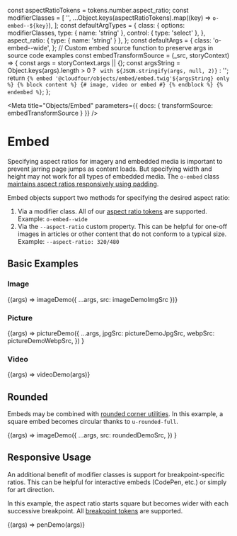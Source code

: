 const aspectRatioTokens = tokens.number.aspect_ratio;
const modifierClasses = [
  '',
  ...Object.keys(aspectRatioTokens).map((key) => `o-embed--${key}`),
];
const defaultArgTypes = {
  class: {
    options: modifierClasses,
    type: { name: 'string' },
    control: { type: 'select' },
  },
  aspect_ratio: { type: { name: 'string' } },
};
const defaultArgs = {
  class: 'o-embed--wide',
};
// Custom embed source function to preserve args in source code examples
const embedTransformSource = (_src, storyContext) => {
  const args = storyContext.args || {};
  const argsString =
    Object.keys(args).length > 0
      ? ` with ${JSON.stringify(args, null, 2)}`
      : '';
  return `{% embed '@cloudfour/objects/embed/embed.twig'${argsString} only %}
  {% block content %}
    {# image, video or embed #}
  {% endblock %}
{% endembed %}`;
};

<Meta
  title="Objects/Embed"
  parameters={{ docs: { transformSource: embedTransformSource } }}
/>

# Embed

Specifying aspect ratios for imagery and embedded media is important to prevent jarring page jumps as content loads. But specifying width and height may not work for all types of embedded media. The `o-embed` class [maintains aspect ratios responsively using padding](https://css-tricks.com/aspect-ratio-boxes/).

Embed objects support two methods for specifying the desired aspect ratio:

1. Via a modifier class. All of our [aspect ratio tokens](/docs/design-tokens-aspect-ratio--page) are supported. Example: `o-embed--wide`
1. Via the `--aspect-ratio` custom property. This can be helpful for one-off images in articles or other content that do not conform to a typical size. Example: `--aspect-ratio: 320/480`

## Basic Examples

### Image

<Canvas>
  <Story name="Image" args={defaultArgs} argTypes={defaultArgTypes}>
    {(args) => imageDemo({ ...args, src: imageDemoImgSrc })}
  </Story>
</Canvas>

### Picture

<Canvas>
  <Story name="Picture" args={defaultArgs} argTypes={defaultArgTypes}>
    {(args) =>
      pictureDemo({
        ...args,
        jpgSrc: pictureDemoJpgSrc,
        webpSrc: pictureDemoWebpSrc,
      })
    }
  </Story>
</Canvas>

### Video

<Canvas>
  <Story name="Video" args={defaultArgs} argTypes={defaultArgTypes}>
    {(args) => videoDemo(args)}
  </Story>
</Canvas>

## Rounded

Embeds may be combined with [rounded corner utilities](/docs/utilities-rounded-corners--sizes). In this example, a square embed becomes circular thanks to `u-rounded-full`.

<Canvas>
  <Story
    name="Rounded"
    args={{
      class: 'u-rounded-full',
      style: 'max-width: 10em',
    }}
  >
    {(args) =>
      imageDemo({
        ...args,
        src: roundedDemoSrc,
      })
    }
  </Story>
</Canvas>

## Responsive Usage

An additional benefit of modifier classes is support for breakpoint-specific ratios. This can be helpful for interactive embeds (CodePen, etc.) or simply for art direction.

In this example, the aspect ratio starts square but becomes wider with each successive breakpoint. All [breakpoint tokens](/docs/design-tokens-breakpoint--page) are supported.

<Canvas>
  <Story
    name="Responsive"
    args={{
      class: 'o-embed--full@s o-embed--wide@m o-embed--cinema@l',
    }}
    argTypes={{
      class: { type: { name: 'string' } },
      aspect_ratio: defaultArgTypes.aspect_ratio,
    }}
  >
    {(args) => penDemo(args)}
  </Story>
</Canvas>
